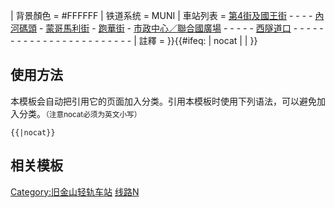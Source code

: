 {{鐵道路線
| 模板名稱 = 旧金山轻轨N线
| 名稱 = [[舊金山輕軌N線]]
| 代表色 = {{MUNI color|N}}
| Logo = {{#ifeq: {{NAMESPACE}} | {{NS:0}} | [[File:N Judah logo.svg|20px|N朱达]]}}  
| 背景顏色 = #FFFFFF
| 铁道系统 = MUNI
| 車站列表 = [[舊金山第四及國王街站|第4街及國王街]] - {{link-en|第2街及国王街站|2nd and King station|第2街及國王街}} - {{link-en|布拉南與內河碼頭站|Brannan and The Embarcadero station|布拉南與內河碼頭}} - {{link-en|福爾松與內河碼頭站|Folsom and The Embarcadero station|福爾松與內河碼頭}} - [[内河码头站|內河碼頭]] - [[蒙哥马利街站|蒙哥馬利街]] - [[跑華街站|跑華街]] - [[市政中心／聯合國廣場站|市政中心／聯合國廣場]] - {{link-en|凡内斯站|Van Ness station|凡內斯}} - {{link-en|教堂站 (舊金山輕軌)|Church station (Muni Metro)|教堂}} - {{link-en|卡斯楚站|Castro station|卡斯楚}} - {{link-en|森丘站 (舊金山輕軌)|Forest Hill station (Muni Metro)|森丘}} - [[西隧道口站|西隧道口]] - {{link-en|杜伯塞与教堂站|Duboce and Church station|杜伯塞與教堂}} - {{link-en|杜伯塞与诺埃街站|Duboce and Noe station|杜伯塞與諾埃街}} - {{link-en|卡尔与科尔站|Carl and Cole station|卡爾與科爾}} - {{link-en|卡尔与斯塔尼安站|Carl and Stanyan station|卡爾與斯塔尼安}} - {{link-en|卡尔与希尔威站|Carl and Hillway station|卡爾與希爾威}} - {{link-en|歐文與阿圭諾／歐文與第2大道站|Irving and Arguello / Irving and 2nd Avenue stations|歐文與阿圭諾／歐文與第2大道}} - {{link-en|欧文与第4大道站|Irving and 4th Avenue station|歐文與第4大道}} - {{link-en|欧文与第7大道站|Irving and 7th Avenue station|歐文與第7大道}} - {{link-en|欧文与第9大道站|Irving and 9th Avenue station|歐文與第9大道}} - {{link-en|朱达与第9大道站|Judah and 9th Avenue station|朱達與第9大道}} - {{link-en|朱达与12大道站|Judah and 12th Avenue station|朱達與12大道}} - {{link-en|朱达与芬斯顿站|Judah and Funston station|朱達與芬斯頓}} - {{link-en|朱達與15大道／朱達與16大道站|Judah and 15th Avenue / Judah and 16th Avenue stations|朱達與15大道／朱達與16大道}} - {{link-en|朱达与19大道站|Judah and 19th Avenue station|朱達與19大道}} - {{link-en|朱達與22大道／朱達與23大道站|Judah and 22nd Avenue / Judah and 23rd Avenue stations|朱達與22大道／朱達與23大道}} - {{link-en|朱达与25大道站|Judah and 25th Avenue station|朱達與25大道}} - {{link-en|朱达与28大道站|Judah and 28th Avenue station|朱達與28大道}} - {{link-en|朱达与31大道站|Judah and 31st Avenue station|朱達與31大道}} - {{link-en|朱达与34大道站|Judah and 34th Avenue station|朱達與34大道}} - {{link-en|朱达与日落站|Judah and Sunset station|朱達與日落}} - {{link-en|朱达与40大道站|Judah and 40th Avenue station|朱達與40大道}} - {{link-en|朱达与43大道站|Judah and 43rd Avenue station|朱達與43大道}} - {{link-en|朱达与46大道站|Judah and 46th Avenue station|朱達與46大道}} - {{link-en|朱达与海滩站|Judah and La Playa station|朱達與海灘}}
| 註釋 = 
}}<includeonly>{{#ifeq: {{{1}}} | nocat | <!--空--> | [[Category:旧金山轻轨车站]] }}</includeonly><noinclude>

==使用方法==
本模板会自动把引用它的页面加入分类。引用本模板时使用下列语法，可以避免加入分类。<small>（注意nocat必须为英文小写）</small>
 <nowiki>{{</nowiki>{{PAGENAME}}<nowiki>|nocat}}</nowiki>

== 相关模板 ==
{{tl|旧金山轻轨车站列表}}

[[Category:旧金山轻轨模板|线路N]]
</noinclude>